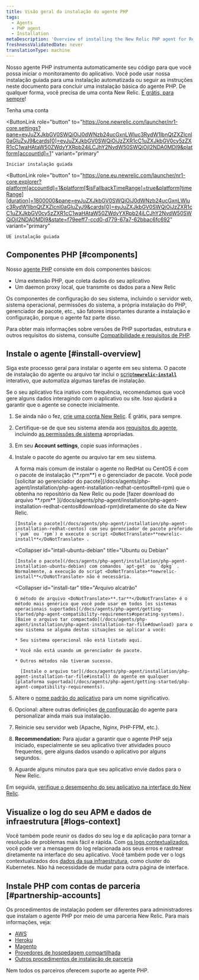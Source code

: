 ```yaml
---
title: Visão geral da instalação do agente PHP
tags:
  - Agents
  - PHP agent
  - Installation
metaDescription: 'Overview of installing the New Relic PHP agent for RedHat, CentOS, Ubuntu, or Debian, or for the tar archive.'
freshnessValidatedDate: never
translationType: machine
---
```


Nosso agente PHP instrumenta automaticamente seu código para que você possa iniciar o monitoramento do aplicativo. Você pode usar nossa instalação guiada para uma instalação automatizada ou seguir as instruções neste documento para concluir uma instalação básica do agente PHP. De qualquer forma, você precisa de uma conta New Relic. [É grátis, para sempre](/docs/accounts/accounts-billing/new-relic-one-pricing-billing/new-relic-one-pricing-billing/#how-pricing-works)!

<ButtonGroup>
  <ButtonLink
    role="button"
    to="https://newrelic.com/signup"
    variant="primary"
  >
    Tenha uma conta
  </ButtonLink>

  <ButtonLink
    role="button"
    to="https://one.newrelic.com/launcher/nr1-core.settings?pane=eyJuZXJkbGV0SWQiOiJ0dWNzb24ucGxnLWluc3RydW1lbnQtZXZlcnl0aGluZyJ9&cards[0]=eyJuZXJkbGV0SWQiOiJzZXR1cC1uZXJkbGV0cy5zZXR1cC1waHAtaW50ZWdyYXRpb24iLCJhY2NvdW50SWQiOjI2NDA0MDl9&platform[accountId]=1"
    variant="primary"
  >
    Iniciar instalação guiada
  </ButtonLink>

  <ButtonLink
    role="button"
    to="https://one.eu.newrelic.com/launcher/nr1-core.explorer?platform[accountId]=1&platform[$isFallbackTimeRange]=true&platform[timeRange][duration]=1800000&pane=eyJuZXJkbGV0SWQiOiJ0dWNzb24ucGxnLWluc3RydW1lbnQtZXZlcnl0aGluZyJ9&cards[0]=eyJuZXJkbGV0SWQiOiJzZXR1cC1uZXJkbGV0cy5zZXR1cC1waHAtaW50ZWdyYXRpb24iLCJhY2NvdW50SWQiOjI2NDA0MDl9&state=f79eeff7-ccd0-d779-67a7-62bbac6fc692"
    variant="primary"
  >
    UE instalação guiada
  </ButtonLink>
</ButtonGroup>

## Componentes PHP [#components]

Nosso [agente PHP](/docs/agents/php-agent/getting-started/new-relic-php) consiste em dois componentes básicos:

* Uma extensão PHP, que coleta dados do seu aplicativo
* Um daemon proxy local, que transmite os dados para a New Relic

Os componentes de configuração do seu sistema, incluindo o servidor web, sistema operacional, permissões do sistema, a própria instalação do PHP, gerenciador de pacote, etc., são fatores importantes durante a instalação e configuração, porque o agente faz parte disso.

Para obter mais informações sobre versões de PHP suportadas, estrutura e outros requisitos do sistema, consulte [Compatibilidade e requisitos de PHP](/docs/agents/php-agent/getting-started/php-agent-compatibility-requirements).

## Instale o agente [#install-overview]

Siga este processo geral para instalar o agente em seu sistema. O pacote de instalação do agente ou arquivo tar inclui o [script<DoNotTranslate>**`newrelic-install`**</DoNotTranslate> ](/docs/agents/php-agent/installation/newrelic-install-script)interativo, que automatiza algumas tarefas de instalação.

<Callout variant="tip">
  Se o seu aplicativo fica inativo com frequência, recomendamos que você gere alguns dados interagindo com o aplicativo ou site. Isso ajudará a garantir que o agente se conecte inicialmente.
</Callout>

1. Se ainda não o fez, [crie uma conta New Relic](https://newrelic.com/signup). É grátis, para sempre.

2. Certifique-se de que seu sistema atenda aos [requisitos do agente](/docs/agents/php-agent/getting-started/php-agent-compatibility-requirements), incluindo [as permissões de sistema](/docs/agents/php-agent/getting-started/php-agent-compatibility-requirements#permissions) apropriadas.

3. Em seu <DoNotTranslate>**Account settings**</DoNotTranslate>, copie suas informações <InlinePopover type="licenseKey"/>.

4. Instale o pacote do agente ou arquivo tar em seu sistema.

   <CollapserGroup>
     <Collapser
       id="install-redhat-centos"
       title="RedHat ou CentOS"
     >
       A forma mais comum de instalar o agente no RedHat ou CentOS é com o pacote de instalação (<DoNotTranslate>**.rpm**</DoNotTranslate>) e o gerenciador de pacote. Você pode [solicitar ao gerenciador do pacote](/docs/agents/php-agent/installation/php-agent-installation-redhat-centos#tell-rpm) que o obtenha no repositório da New Relic ou pode [fazer download do arquivo <DoNotTranslate>**.rpm**</DoNotTranslate> ](/docs/agents/php-agent/installation/php-agent-installation-redhat-centos#download-rpm)diretamente do site da New Relic.

       [Instale o pacote](/docs/agents/php-agent/installation/php-agent-installation-redhat-centos) com seu gerenciador de pacote preferido (`yum` ou `rpm`) e execute o script <DoNotTranslate>**newrelic-install**</DoNotTranslate> .
     </Collapser>

     <Collapser
       id="intall-ubuntu-debian"
       title="Ubuntu ou Debian"
     >
       [Instale o pacote](/docs/agents/php-agent/installation/php-agent-installation-ubuntu-debian) com comandos `apt-get` ou `dpkg` . Normalmente, a execução do script <DoNotTranslate>**newrelic-install**</DoNotTranslate> não é necessária.
     </Collapser>

     <Collapser
       id="install-tar"
       title="Arquivo alcatrão"
     >
       O método de arquivo <DoNotTranslate>**.tar**</DoNotTranslate> é o método mais genérico que você pode usar em todos [os sistemas operacionais suportados](/docs/agents/php-agent/getting-started/php-agent-compatibility-requirements#operating-systems). [Baixe o arquivo tar compactado](/docs/agents/php-agent/installation/php-agent-installation-tar-file#download) para o seu sistema se alguma destas situações se aplicar a você:

       * Seu sistema operacional não está listado aqui.

       * Você não está usando um gerenciador de pacote.

       * Outros métodos não tiveram sucesso.

         [Instale o arquivo tar](/docs/agents/php-agent/installation/php-agent-installation-tar-file#install) do agente em qualquer [plataforma suportada](/docs/agents/php-agent/getting-started/php-agent-compatibility-requirements).
     </Collapser>
   </CollapserGroup>

5. Altere o [nome padrão do aplicativo](/docs/site/naming-your-application) para um nome significativo.

6. Opcional: altere outras definições [de configuração](/docs/agents/php-agent/configuration/php-agent-configuration) do agente para personalizar ainda mais sua instalação.

7. Reinicie seu servidor web (Apache, Nginx, PHP-FPM, etc.).

8. <DoNotTranslate>**Recommendation:**</DoNotTranslate> Para ajudar a garantir que o agente PHP seja iniciado, especialmente se seu aplicativo tiver atividades pouco frequentes, gere alguns dados usando o aplicativo por alguns segundos.

9. Aguarde alguns minutos para que seu aplicativo envie dados para o New Relic.

Em seguida, [verifique o desempenho do seu aplicativo na interface do New Relic](/docs/apm/applications-menu/monitoring/apm-overview-page).

<InstallFeedback/>

## Visualize o log do seu APM e dados de infraestrutura [#logs-context]

Você também pode reunir os dados do seu log e da aplicação para tornar a resolução de problemas mais fácil e rápida. Com [os logs contextualizados](/docs/logs/logs-context/configure-logs-context-php/), você pode ver a mensagem do log relacionada aos seus erros e rastrear diretamente na interface do seu aplicativo. Você também pode ver o logs contextualizados dos [dados da sua infraestrutura](/docs/logs/forward-logs/forward-your-logs-using-infrastructure-agent/), como cluster do Kubernetes. Não há necessidade de mudar para outra página de interface.

## Instale PHP com contas de parceria [#partnership-accounts]

Os procedimentos de instalação podem ser diferentes para administradores que instalam o agente PHP por meio de uma parceria New Relic. Para mais informações, veja:

* [AWS](/docs/accounts-partnerships/partnerships/partner-based-installation/amazon-web-services-aws-users)
* [Heroku](/docs/agents/php-agent/installation/php-agent-heroku)
* [Magento](/docs/accounts-partnerships/partnerships/partner-based-installation/log-install-new-relic-partners#magento)
* [Provedores de hospedagem compartilhada](/docs/agents/php-agent/installation/install-php-agent-shared-hosting-service)
* [Outros procedimentos de instalação de parceria](/docs/accounts-partnerships/partnerships/partner-based-installation/log-install-new-relic-partners)

Nem todos os parceiros oferecem suporte ao agente PHP.